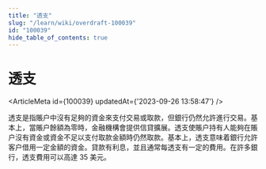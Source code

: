 ```yaml
---
title: "透支"
slug: "/learn/wiki/overdraft-100039"
id: "100039"
hide_table_of_contents: true
---
```



# 透支

<ArticleMeta id={100039} updatedAt={'2023-09-26 13:58:47'} />
<div className='border-solid border-b border-t-0 my-4 border-[var(--ifm-color-gray-300)]' />

透支是指賬户中沒有足夠的資金來支付交易或取款，但銀行仍然允許進行交易。基本上，當賬户餘額為零時，金融機構會提供信貸擴展。透支使賬户持有人能夠在賬户沒有資金或資金不足以支付取款金額時仍然取款。基本上，透支意味着銀行允許客户借用一定金額的資金。貸款有利息，並且通常每透支有一定的費用。在許多銀行，透支費用可以高達 35 美元。
